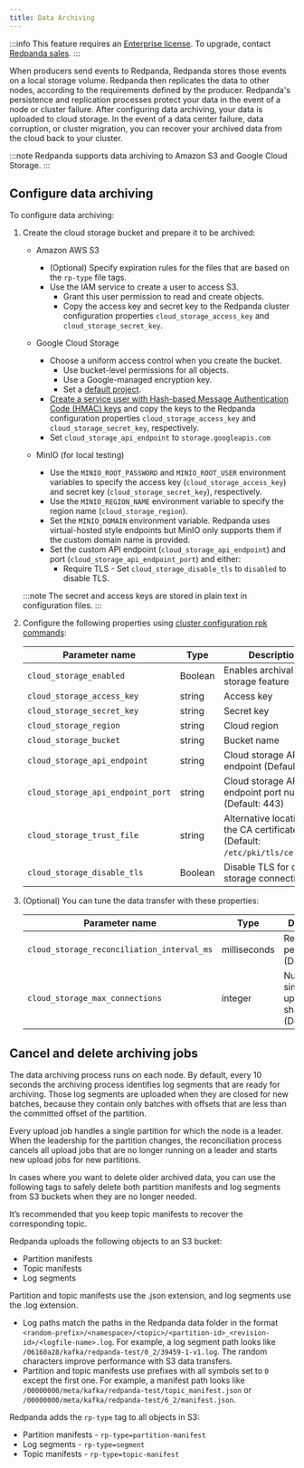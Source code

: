 ```yaml
---
title: Data Archiving
---
```


<head>
    <meta name="title" content="Data archiving | Redpanda Docs"/>
    <meta name="description" content="Set up data archiving on Redpanda."/>
</head>

:::info
This feature requires an [Enterprise license](../../introduction/licenses). To upgrade, contact [Redpanda sales](https://redpanda.com/try-redpanda?section=enterprise-cloud).
:::

When producers send events to Redpanda, Redpanda stores those events on a local storage volume.
Redpanda then replicates the data to other nodes,
according to the requirements defined by the producer.
Redpanda's persistence and replication processes protect your data in the event of a node or cluster failure. 
After configuring data archiving, your data is uploaded to cloud storage. 
In the event of a data center failure, data corruption, or cluster migration, you can recover your archived data from the cloud back to your cluster.

:::note
Redpanda supports data archiving to Amazon S3 and Google Cloud Storage. 
:::

## Configure data archiving

To configure data archiving:
1. Create the cloud storage bucket and prepare it to be archived:

    - Amazon AWS S3
        - (Optional) Specify expiration rules for the files that are based on the `rp-type` file tags.
        - Use the IAM service to create a user to access S3.
            - Grant this user permission to read and create objects.
            - Copy the access key and secret key to the Redpanda cluster configuration properties `cloud_storage_access_key` and `cloud_storage_secret_key`.

    - Google Cloud Storage
        - Choose a uniform access control when you create the bucket.
            - Use bucket-level permissions for all objects.
            - Use a Google-managed encryption key.
            - Set a [default project](https://cloud.google.com/storage/docs/migrating#defaultproj).
        - [Create a service user with Hash-based Message Authentication Code (HMAC) keys](https://cloud.google.com/storage/docs/authentication/managing-hmackeys)
            and copy the keys to the Redpanda configuration properties `cloud_storage_access_key` and `cloud_storage_secret_key`, respectively. 
        - Set `cloud_storage_api_endpoint` to `storage.googleapis.com`
    - MinIO (for local testing)
        - Use the `MINIO_ROOT_PASSWORD` and `MINIO_ROOT_USER` environment variables to specify the access key (`cloud_storage_access_key`) and secret key (`cloud_storage_secret_key`), respectively.
        - Use the `MINIO_REGION_NAME` environment variable to specify the region name (`cloud_storage_region`).
        - Set the `MINIO_DOMAIN` environment variable. Redpanda uses virtual-hosted style endpoints but MinIO only supports them if the custom domain name is provided.
        - Set the custom API endpoint (`cloud_storage_api_endpoint`) and port (`cloud_storage_api_endpoint_port`) and either:
          - Require TLS - Set `cloud_storage_disable_tls` to `disabled` to disable TLS.

    :::note
    The secret and access keys are stored in plain text in configuration files.
    :::

2. Configure the following properties using [cluster configuration rpk commands](../../reference/rpk/rpk-cluster/rpk-cluster-config):

    | Parameter name                                | Type         | Description                                              |
    |-----------------------------------------------|--------------|---------------------------------------------------------|
    | `cloud_storage_enabled`                       | Boolean      | Enables archival storage feature                        |
    | `cloud_storage_access_key`                    | string       | Access key                                           |
    | `cloud_storage_secret_key`                    | string       | Secret key                                           |
    | `cloud_storage_region`                        | string       | Cloud region                                              |
    | `cloud_storage_bucket`                        | string       | Bucket name                                              |
    | `cloud_storage_api_endpoint`                  | string       | Cloud storage API endpoint (Default: S3)     |
    | `cloud_storage_api_endpoint_port`             | string       | Cloud storage API endpoint port number (Default: 443)    |
    | `cloud_storage_trust_file`                    | string       | Alternative location of the CA certificate (Default: `/etc/pki/tls/cert.pem`) |
    | `cloud_storage_disable_tls`                   | Boolean      | Disable TLS for cloud storage connections               |

3. (Optional) You can tune the data transfer with these properties:

    | Parameter name                                | Type         | Description                                              |
    |-----------------------------------------------|--------------|---------------------------------------------------------|
    | `cloud_storage_reconciliation_interval_ms`    | milliseconds | Reconciliation period (Default: 10s)                   |
    | `cloud_storage_max_connections`               | integer      | Number of simultaneous uploads per shard (Default: 20) |

## Cancel and delete archiving jobs

The data archiving process runs on each node. By default, every 10 seconds the archiving process identifies log segments that are ready for archiving. Those log segments are uploaded when they are closed for new batches, because they contain only batches with offsets that are less than the committed offset of the partition. 

Every upload job handles a single partition for which the node is a leader.
When the leadership for the partition changes, the reconciliation process cancels all upload jobs that are no longer running on a leader and starts new upload jobs for new partitions. 

In cases where you want to delete older archived data, you can use the following tags to safely delete both partition manifests and log segments from S3 buckets when they are no longer needed.

It’s recommended that you keep topic manifests to recover the corresponding topic.

Redpanda uploads the following objects to an S3 bucket:
- Partition manifests
- Topic manifests
- Log segments

Partition and topic manifests use the .json extension, and log segments use the .log extension.
- Log paths match the paths in the Redpanda data folder in the format `<random-prefix>/<namespace>/<topic>/<partition-id>_<revision-id>/<logfile-name>.log`. For example, a log segment path looks like `/06160a28/kafka/redpanda-test/0_2/39459-1-v1.log`. The random characters improve performance with S3 data transfers. 
- Partition and topic manifests use prefixes with all symbols set to `0` except the first one. For example, a manifest path looks like `/00000000/meta/kafka/redpanda-test/topic_manifest.json` or `/00000000/meta/kafka/redpanda-test/6_2/manifest.json`.

Redpanda adds the `rp-type` tag to all objects in S3:
- Partition manifests - `rp-type=partition-manifest`
- Log segments - `rp-type=segment`
- Topic manifests - `rp-type=topic-manifest`
